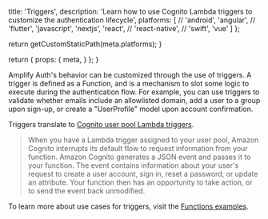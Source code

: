 
  title: 'Triggers',
  description: 'Learn how to use Cognito Lambda triggers to customize the authentication lifecycle',
  platforms: [
    // 'android',
    'angular',
    // 'flutter',
    'javascript',
    'nextjs',
    'react',
    // 'react-native',
    // 'swift',
    'vue'
  ]
};

  return getCustomStaticPath(meta.platforms);
}

  return {
    props: {
      meta,
    }
  };
}

Amplify Auth's behavior can be customized through the use of triggers. A trigger is defined as a Function, and is a mechanism to slot some logic to execute during the authentication flow. For example, you can use triggers to validate whether emails include an allowlisted domain, add a user to a group upon sign-up, or create a "UserProfile" model upon account confirmation.

Triggers translate to [Cognito user pool Lambda triggers](https://docs.aws.amazon.com/cognito/latest/developerguide/cognito-user-identity-pools-working-with-aws-lambda-triggers.html).

> When you have a Lambda trigger assigned to your user pool, Amazon Cognito interrupts its default flow to request information from your function. Amazon Cognito generates a JSON event and passes it to your function. The event contains information about your user's request to create a user account, sign in, reset a password, or update an attribute. Your function then has an opportunity to take action, or to send the event back unmodified.

To learn more about use cases for triggers, visit the [Functions examples](/[platform]/build-a-backend/functions/examples/).
